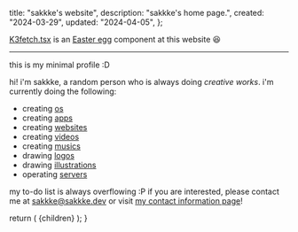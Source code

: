 
  title: "sakkke's website",
  description: "sakkke's home page.",
  created: "2024-03-29",
  updated: "2024-04-05",
};

<K3fetch />

[K3fetch.tsx](https://github.com/sakkke/sakkke-dev/blob/main/app/components/K3fetch.tsx) is an [Easter egg](<https://en.wikipedia.org/wiki/Easter_egg_(media)>) component at this website 😆

---

this is my minimal profile <span className="text-[var(--ctp-macchiato-green)]">:D</span>

hi! i'm sakkke, a random person who is always doing _creative works_.
i'm currently doing the following:

- creating [os](/projects)
- creating [apps](/projects)
- creating [websites](/projects)
- creating [videos](/videos)
- creating [musics](/music)
- drawing [logos](/logos)
- drawing [illustrations](/illustrations)
- operating [servers](/servers)

my to-do list is always overflowing <span className="text-[var(--ctp-macchiato-green)]">:P</span>
if you are interested, please contact me at [sakkke@sakkke.dev](mailto:sakkke@sakkke.dev) or visit [my contact information page](/contact)!

  return (
    <MdxLayout
      created={metadata.created}
      title={metadata.title}
      updated={metadata.updated}
    >
      {children}
    </MdxLayout>
  );
}
